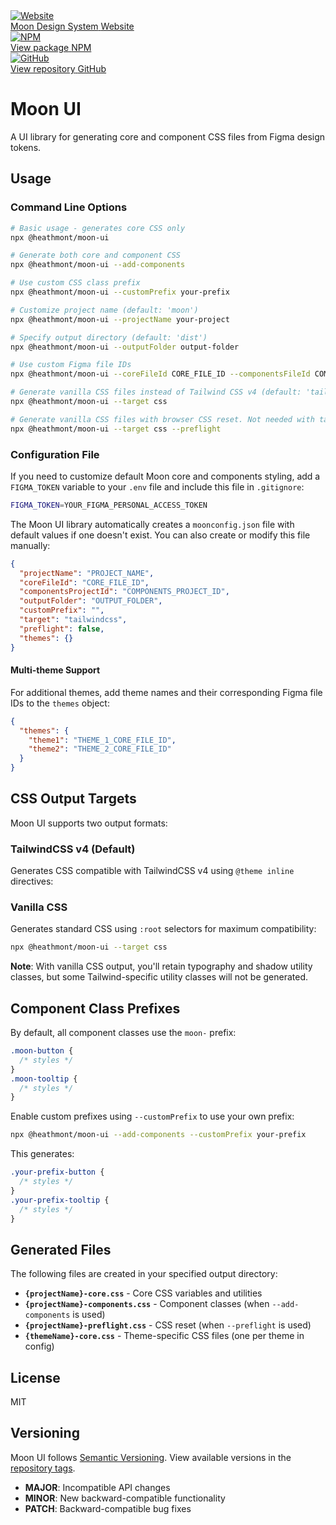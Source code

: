 
<Meta title="Getting started" />

<div className="sb-unstyled flex flex-col sm:flex-row gap-space-12 mb-space-40">
  <a
    href="https://beta.moon.io/"
    target="_blank"
    className="overflow-hidden flex items-center border border-primary rounded-4 h-space-48"
  >
    <div className="flex items-center justify-center h-full aspect-square bg-tertiary">
      <img src="/logo.png" alt="Website" className="w-space-40" />
    </div>
    <div className="flex flex-col px-space-8">
      <span className="text-md font-medium">Moon Design System</span>
      <span className="text-sm text-secondary">Website</span>
    </div>
  </a>
  <a
    href="https://www.npmjs.com/package/@heathmont/moon-ui"
    target="_blank"
    className="overflow-hidden flex items-center border border-primary rounded-4 h-space-48"
  >
    <div className="flex items-center justify-center h-full aspect-square bg-tertiary">
      <img src="/npm.png" alt="NPM" className="w-space-40" />
    </div>
    <div className="flex flex-col px-space-8">
      <span className="text-md font-medium">View package</span>
      <span className="text-sm text-secondary">NPM</span>
    </div>
  </a>
  <a
    href="https://github.com/coingaming/moon-ui"
    target="_blank"
    className="overflow-hidden flex items-center border border-primary rounded-4 h-space-48"
  >
    <div className="flex items-center justify-center h-full aspect-square bg-tertiary">
      <img src="/github.png" alt="GitHub" className="w-space-40" />
    </div>
    <div className="flex flex-col px-space-8">
      <span className="text-md font-medium">View repository</span>
      <span className="text-sm text-secondary">GitHub</span>
    </div>
  </a>
</div>

# Moon UI <Version />

A UI library for generating core and component CSS files from Figma design tokens.

## Usage

### Command Line Options

```bash
# Basic usage - generates core CSS only
npx @heathmont/moon-ui

# Generate both core and component CSS
npx @heathmont/moon-ui --add-components

# Use custom CSS class prefix
npx @heathmont/moon-ui --customPrefix your-prefix

# Customize project name (default: 'moon')
npx @heathmont/moon-ui --projectName your-project

# Specify output directory (default: 'dist')
npx @heathmont/moon-ui --outputFolder output-folder

# Use custom Figma file IDs
npx @heathmont/moon-ui --coreFileId CORE_FILE_ID --componentsFileId COMPONENTS_FILE_ID

# Generate vanilla CSS files instead of Tailwind CSS v4 (default: 'tailwindcss')
npx @heathmont/moon-ui --target css

# Generate vanilla CSS files with browser CSS reset. Not needed with tailwindcss target
npx @heathmont/moon-ui --target css --preflight
```

### Configuration File

If you need to customize default Moon core and components styling, add a `FIGMA_TOKEN` variable to your `.env` file and include this file in `.gitignore`:

```bash
FIGMA_TOKEN=YOUR_FIGMA_PERSONAL_ACCESS_TOKEN
```

The Moon UI library automatically creates a `moonconfig.json` file with default values if one doesn't exist. You can also create or modify this file manually:

```json
{
  "projectName": "PROJECT_NAME",
  "coreFileId": "CORE_FILE_ID",
  "componentsProjectId": "COMPONENTS_PROJECT_ID",
  "outputFolder": "OUTPUT_FOLDER",
  "customPrefix": "",
  "target": "tailwindcss",
  "preflight": false,
  "themes": {}
}
```

#### Multi-theme Support

For additional themes, add theme names and their corresponding Figma file IDs to the `themes` object:

```json
{
  "themes": {
    "theme1": "THEME_1_CORE_FILE_ID",
    "theme2": "THEME_2_CORE_FILE_ID"
  }
}
```

## CSS Output Targets

Moon UI supports two output formats:

### TailwindCSS v4 (Default)

Generates CSS compatible with TailwindCSS v4 using `@theme inline` directives:

### Vanilla CSS

Generates standard CSS using `:root` selectors for maximum compatibility:

```bash
npx @heathmont/moon-ui --target css
```

**Note**: With vanilla CSS output, you'll retain typography and shadow utility classes, but some Tailwind-specific utility classes will not be generated.

## Component Class Prefixes

By default, all component classes use the `moon-` prefix:

```css
.moon-button {
  /* styles */
}
.moon-tooltip {
  /* styles */
}
```

Enable custom prefixes using `--customPrefix` to use your own prefix:

```bash
npx @heathmont/moon-ui --add-components --customPrefix your-prefix
```

This generates:

```css
.your-prefix-button {
  /* styles */
}
.your-prefix-tooltip {
  /* styles */
}
```

## Generated Files

The following files are created in your specified output directory:

- **`{projectName}-core.css`** - Core CSS variables and utilities
- **`{projectName}-components.css`** - Component classes (when `--add-components` is used)
- **`{projectName}-preflight.css`** - CSS reset (when `--preflight` is used)
- **`{themeName}-core.css`** - Theme-specific CSS files (one per theme in config)

## License

MIT

## Versioning

Moon UI follows [Semantic Versioning](https://semver.org/). View available versions in the [repository tags](https://github.com/coingaming/moon-ui/tags).

- **MAJOR**: Incompatible API changes
- **MINOR**: New backward-compatible functionality
- **PATCH**: Backward-compatible bug fixes
